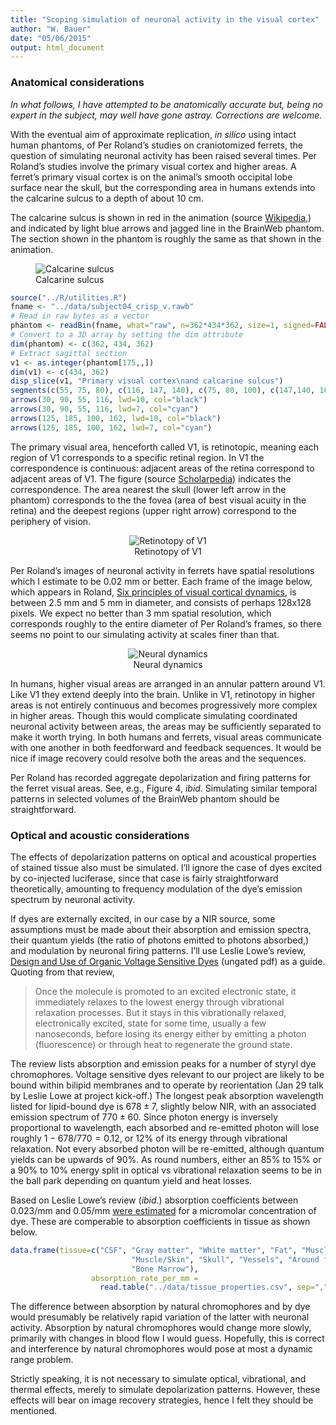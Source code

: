 ```yaml
---
title: "Scoping simulation of neuronal activity in the visual cortex"
author: "W. Bauer"
date: "05/06/2015"
output: html_document
---
```


### Anatomical considerations

*In what follows, I have attempted to be anatomically accurate but, being no expert in the subject, may well have gone astray. Corrections are welcome.* 

With the eventual aim of approximate replication, *in silico* using intact human phantoms, of Per Roland's studies on craniotomized ferrets, the question of simulating neuronal activity has been raised several times. Per Roland's studies involve the primary visual cortex and higher areas. A ferret's primary visual cortex is on the animal's smooth occipital lobe surface near the skull, but the corresponding area in humans extends into the calcarine sulcus to a depth of about 10 cm.

The calcarine sulcus is shown in red in the animation (source [Wikipedia](http://en.wikipedia.org/wiki/Calcarine_sulcus),) and indicated by light blue arrows and jagged line in the BrainWeb phantom. The section shown in the phantom is roughly the same as that shown in the animation.

![Calcarine sulcus][csulc]

```r
source("../R/utilities.R")
fname <- "../data/subject04_crisp_v.rawb"
# Read in raw bytes as a vector
phantom <- readBin(fname, what="raw", n=362*434*362, size=1, signed=FALSE, endian="big")
# Convert to a 3D array by setting the dim attribute
dim(phantom) <- c(362, 434, 362)
# Extract sagittal section
v1 <- as.integer(phantom[175,,])
dim(v1) <- c(434, 362)
disp_slice(v1, "Primary visual cortex\nand calcarine sulcus")
segments(c(55, 75, 80), c(116, 147, 140), c(75, 80, 100), c(147,140, 162), lty=1, lwd=3, col="cyan")
arrows(30, 90, 55, 116, lwd=10, col="black")
arrows(30, 90, 55, 116, lwd=7, col="cyan")
arrows(125, 185, 100, 162, lwd=10, col="black")
arrows(125, 185, 100, 162, lwd=7, col="cyan")
```

The primary visual area, henceforth called V1, is retinotopic, meaning each region of V1 corresponds to a specific retinal region. In V1 the correspondence is continuous: adjacent areas of the retina correspond to adjacent areas of V1. The figure (source [Scholarpedia](http://www.scholarpedia.org/article/Visual_map)) indicates the correspondence. The area nearest the skull (lower left arrow in the phantom) corresponds to the the fovea (area of best visual acuity in the retina) and the deepest regions (upper right arrow) correspond to the periphery of vision.

<center>![Retinotopy of V1][retinotopy]</center>

Per Roland's images of neuronal activity in ferrets have spatial resolutions which I estimate to be 0.02 mm or better. Each frame of the image below, which appears in Roland, [Six principles of visual cortical dynamics](http://journal.frontiersin.org/article/10.3389/fnsys.2010.00028/abstract), is between 2.5 mm and 5 mm in diameter, and consists of perhaps 128x128 pixels. We expect no better than 3 mm spatial resolution, which corresponds roughly to the entire diameter of Per Roland's frames, so there seems no point to our simulating activity at scales finer than that.

<center>![Neural dynamics][dynamics]</center>

In humans, higher visual areas are arranged in an annular pattern around V1. Like V1 they extend deeply into the brain. Unlike in V1, retinotopy in higher areas is not entirely continuous and becomes progressively more complex in higher areas. Though this would complicate simulating coordinated neuronal activity between areas, the areas may be sufficiently separated to make it worth trying. In both humans and ferrets, visual areas communicate with one another in both feedforward and feedback sequences. It would be nice if image recovery could resolve both the areas and the sequences.  

Per Roland has recorded aggregate depolarization and firing patterns for the ferret visual areas. See, e.g., Figure 4, *ibid*. Simulating similar temporal patterns in selected volumes of the BrainWeb phantom should be straightforward.

### Optical and acoustic considerations

The effects of depolarization patterns on optical and acoustical properties of stained tissue also must be simulated. I'll ignore the case of dyes excited by co-injected luciferase, since that case is fairly straightforward theoretically, amounting to frequency modulation of the dye's emission spectrum by neuronal activity.  

If dyes are externally excited, in our case by a NIR source, some assumptions must be made about their absorption and emission spectra, their quantum yields (the ratio of photons emitted to photons absorbed,) and modulation by neuronal firing patterns. I'll use Leslie Lowe's review, [Design and Use of Organic Voltage Sensitive Dyes](http://www.newbooks-services.de/MediaFiles/Texts/8/9781441965578_Excerpt_001.pdf) (ungated pdf) as a guide. Quoting from that review,

> Once the molecule is promoted to an excited electronic state, it immediately relaxes to the lowest energy through vibrational relaxation processes. But it stays in this vibrationally relaxed, electronically excited, state for some time, usually a few nanoseconds, before losing its energy
either by emitting a photon (fluorescence) or through heat to regenerate the ground state.

The review lists absorption and emission peaks for a number of styryl dye chromophores. Voltage sensitive dyes relevant to our project are likely to be bound within bilipid membranes and to operate by reorientation (Jan 29 talk by Leslie Lowe at project kick-off.) The longest peak absorption wavelength listed for lipid-bound dye is $678 \pm 7$, slightly below NIR, with an associated emission spectrum of $770 \pm 60.$ Since photon energy is inversely proportional to wavelength, each absorbed and re-emitted photon will lose roughly $1-678/770 = 0.12,$ or 12% of its energy through vibrational relaxation. Not every absorbed photon will be re-emitted, although quantum yields can be upwards of 90%. As round numbers, either an 85% to 15% or a 90% to 10% energy split in optical vs vibrational relaxation seems to be in the ball park depending on quantum yield and heat losses.

Based on Leslie Lowe's review (*ibid*.) absorption coefficients between 0.023/mm and 0.05/mm [were estimated](http://brain-initiative.github.io/know_brainR/Rmds/absorption.html) for a micromolar concentration of dye. These are comperable to absorption coefficients in tissue as shown below.

```r
data.frame(tissue=c("CSF", "Gray matter", "White matter", "Fat", "Muscle", 
                           "Muscle/Skin", "Skull", "Vessels", "Around fat", "Dura mater",
                           "Bone Marrow"),
                  absorption_rate_per_mm = 
                    read.table("../data/tissue_properties.csv", sep=",", header=FALSE)[2:12,2])
```

The difference between absorption by natural chromophores and by dye would presumably be relatively rapid variation of the latter with neuronal activity. Absorption by natural chromophores would change more slowly, primarily with changes in blood flow I would guess. Hopefully, this is correct and interference by natural chromophores would pose at most a dynamic range problem. 

Strictly speaking, it is not necessary to simulate optical, vibrational, and thermal effects, merely to simulate depolarization patterns. However, these effects will bear on image recovery strategies, hence I felt they should be mentioned.  

[csulc]:http://upload.wikimedia.org/wikipedia/commons/thumb/d/d0/Calcarine_sulcus_animation_small.gif/120px-Calcarine_sulcus_animation_small.gif "Calcarine sulcus"

[retinotopy]:http://www.scholarpedia.org/w/images/thumb/0/0d/Visual_map_Swindale_Human_visual_fields_Horton_2006.jpg/500px-Visual_map_Swindale_Human_visual_fields_Horton_2006.jpg "V1 Retinotopy"

[dynamics]:../images/ferret17.png
